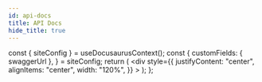 ```yaml
---
id: api-docs
title: API Docs
hide_title: true
---
```



  const { siteConfig } = useDocusaurusContext();
  const {
    customFields: { swaggerUrl },
  } = siteConfig;
  return (
    <div
      style={{
        justifyContent: "center",
        alignItems: "center",
        width: "120%",
      }}
    >
      <SwaggerUI url={swaggerUrl} />
    </div>
  );
};

<APIDocs />
